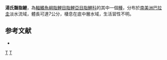 {{Speciesbox 
| taxon = Bryconamericus thomasi
| status = NE
| status_system = IUCN3.1
| authority = [[Fowler|Fowler]], 1940
| synonyms = 
}}
'''湯氏齧脂鯉'''，為[[輻鰭魚綱|輻鰭魚綱]][[脂鯉目|脂鯉目]][[脂鯉亞目|脂鯉亞目]][[脂鯉科|脂鯉科]]的其中一個[[種|種]]，分布於[[南美洲|南美洲]][[巴拉圭|巴拉圭]]淡水流域，體長可達7公分，棲息在底中層水域，生活習性不明。

==参考文献==
{{refbegin}}
*{{FishBase_species|genus=Bryconamericus|species=thomasi |year=2014|month=1}}
{{refend}}

{{Taxonbar|from=Q6417794}}

[[Category:齧脂鯉屬|T]]
[[Category:1940年描述的鱼类|T]]


{{魚類小作品}}